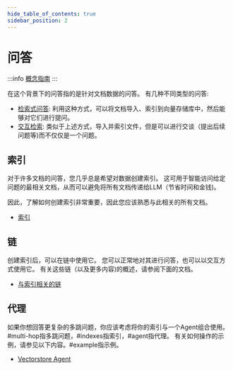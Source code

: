 ```yaml
---
hide_table_of_contents: true
sidebar_position: 2
---
```


# 问答

:::info
[概念指南](https://docs.langchain.com/docs/use-cases/qa-docs)
:::

在这个背景下的问答指的是针对文档数据的问答。
有几种不同类型的问答:

- [检索式问答](../modules/chains/index_related_chains/retrieval_qa): 利用这种方式，可以将文档导入、索引到向量存储库中，然后能够对它们进行提问。
- [交互检索](../modules/chains/index_related_chains/conversational_retrieval): 类似于上述方式，导入并索引文件，但是可以进行交谈（提出后续问题等)而不仅仅是一个问题。

## 索引

对于许多文档的问答，您几乎总是希望对数据创建索引。
这可用于智能访问给定问题的最相关文档，从而可以避免将所有文档传递给LLM（节省时间和金钱)。

因此，了解如何创建索引非常重要，因此您应该熟悉与此相关的所有文档。

- [索引](../modules/indexes/)

## 链

创建索引后，可以在链中使用它。
您可以正常地对其进行问答，也可以以交互方式使用它。
有关这些链（以及更多内容)的概述，请参阅下面的文档。

- [与索引相关的链](../modules/chains/index_related_chains/)

## 代理


如果你想回答更复杂的多跳问题，你应该考虑将你的索引与一个Agent组合使用。#multi-hop指多跳问题，#indexes指索引，#agent指代理。
有关如何操作的示例，请参见以下内容。#example指示例。


- [Vectorstore Agent](../modules/agents/toolkits/vectorstore)

